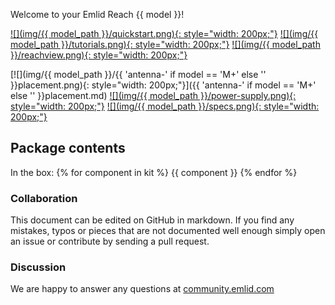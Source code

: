 Welcome to your Emlid Reach {{ model }}!

  [![](img/{{ model_path }}/quickstart.png){: style="width: 200px;"}](quickstart.md)
  [![](img/{{ model_path }}/tutorials.png){: style="width: 200px;"}](tutorials.md)
  [![](img/{{ model_path }}/reachview.png){: style="width: 200px;"}](common/reachview)

  [![](img/{{ model_path }}/{{ 'antenna-' if model == 'M+' else '' }}placement.png){: style="width: 200px;"}]({{ 'antenna-' if model == 'M+' else '' }}placement.md)
  [![](img/{{ model_path }}/power-supply.png){: style="width: 200px;"}](power-supply.md)
  [![](img/{{ model_path }}/specs.png){: style="width: 200px;"}](specs.md)

## Package contents

In the box:
{% for component in kit %}
{{ component }}
{% endfor %}
### Collaboration

This document can be edited on GitHub in markdown. If you find any mistakes, typos or  pieces that are not documented well enough simply open an issue or contribute by sending a pull request.

### Discussion

We are happy to answer any questions at [community.emlid.com](http://community.emlid.com)
